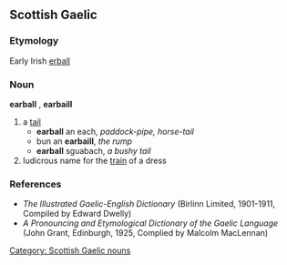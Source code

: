 ==Scottish Gaelic==

===Etymology===
Early Irish [[erball]]

===Noun===
'''earball''' {{m}}, '''earbaill''' {{p}}

# a [[tail]]
#* '''earball''' an each, ''paddock-pipe, horse-tail''
#* bun an '''earbaill''', ''the rump''
#* '''earball''' sguabach, ''a bushy tail''
# ludicrous name for the [[train]] of a dress

===References===         
* ''The Illustrated Gaelic-English Dictionary'' (Birlinn Limited, 1901-1911, Compiled by Edward Dwelly)
* ''A Pronouncing and Etymological Dictionary of the Gaelic Language'' (John Grant, Edinburgh, 1925, Complied by Malcolm MacLennan)

[[Category: Scottish Gaelic nouns]]